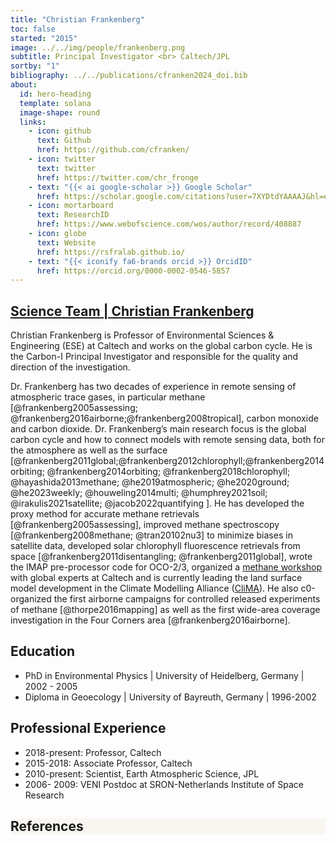 ```yaml
---
title: "Christian Frankenberg"
toc: false
started: "2015"
image: ../../img/people/frankenberg.png
subtitle: Principal Investigator <br> Caltech/JPL
sortby: "1"
bibliography: ../../publications/cfranken2024_doi.bib
about:
  id: hero-heading
  template: solana
  image-shape: round
  links:
    - icon: github
      text: Github
      href: https://github.com/cfranken/
    - icon: twitter
      text: twitter
      href: https://twitter.com/chr_fronge
    - text: "{{< ai google-scholar >}} Google Scholar"
      href: https://scholar.google.com/citations?user=7XYDtdYAAAAJ&hl=en 
    - icon: mortarboard
      text: ResearchID
      href: https://www.webofscience.com/wos/author/record/408887
    - icon: globe
      text: Website
      href: https://rsfralab.github.io/
    - text: "{{< iconify fa6-brands orcid >}} OrcidID"
      href: https://orcid.org/0000-0002-0546-5857 
---
```



::::: {.container} 

:::: {.team-header}
## [**Science Team** | **Christian Frankenberg**](../../team.qmd#science-team)
::::

:::: {#hero-heading}
::: {.about-contents .px-5} 
<!-- .about-contents contains only the paragraph content below, not the title or image -->
Christian Frankenberg is Professor of Environmental Sciences & Engineering (ESE) at Caltech and works on the global carbon cycle. He is the Carbon-I Principal Investigator and responsible for the quality and direction of the investigation. 

Dr. Frankenberg has two decades of experience in remote sensing of atmospheric trace gases, in particular methane [@frankenberg2005assessing; @frankenberg2016airborne;@frankenberg2008tropical], carbon monoxide and carbon dioxide. Dr. Frankenberg’s main research focus is the global carbon cycle and how to connect models with remote sensing data, both for the atmosphere as well as the surface [@frankenberg2011global;@frankenberg2012chlorophyll;@frankenberg2014orbiting; @frankenberg2014orbiting; @frankenberg2018chlorophyll; @hayashida2013methane;  @he2019atmospheric; @he2020ground; @he2023weekly; @houweling2014multi; @humphrey2021soil; @irakulis2021satellite; @jacob2022quantifying ]. He has developed the proxy method for accurate methane retrievals [@frankenberg2005assessing], improved methane spectroscopy [@frankenberg2008methane; @tran20102nu3] to minimize biases in satellite data, developed solar chlorophyll fluorescence retrievals from space [@frankenberg2011disentangling; @frankenberg2011global], wrote the IMAP pre-processor code for OCO-2/3, organized a [methane workshop](https://www.workshop.caltech.edu/methane/presentations.html) with global experts at Caltech and is currently leading the land surface model development in the Climate Modelling Alliance ([CliMA](https://www.workshop.caltech.edu/methane/presentations.html)). He also c0-organized the first airborne campaigns for controlled released experiments of methane [@thorpe2016mapping] as well as the first wide-area coverage investigation in the Four Corners area [@frankenberg2016airborne]. 

## Education

- PhD in Environmental Physics | University of Heidelberg, Germany | 2002 -  2005
- Diploma in Geoecology | University of Bayreuth, Germany  | 1996-2002  

## Professional Experience

- 2018-present: Professor, 	Caltech 
- 2015-2018: Associate Professor, 	Caltech 
- 2010-present: Scientist, 	Earth Atmospheric Science, JPL 
- 2006- 2009:	VENI Postdoc at SRON-Netherlands Institute of Space Research

:::
::::
:::::

:::::{.wrapper style="background-color:#F9F5F1"}
:::{.container .px-5}
## References {.border-0}

::: {#refs .pb-5 .pt-2}
:::
::::
:::::

```{=html}
<script>
const titleBlock = document.querySelector(".quarto-title-block");
const image = document.querySelector(".about-image");

const title = document.querySelector('.quarto-title');
const logos = document.querySelector('.about-links');

//place images into titleBlock area
if (titleBlock && image) {
  titleBlock.insertBefore(image, titleBlock.firstChild);
}

//place logos into title area
if (title && logos) {
  title.appendChild(logos);
}

const nav = document.querySelector('.navbar');

window.addEventListener('scroll', () => {
  if (window.scrollY > 10) {
    nav.classList.add('compact');
  } else {
    nav.classList.remove('compact');
  }
});

</script>
```